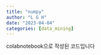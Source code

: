 ```yaml
---
title: "numpy"
author: "L G H"
date: "2023-04-04"
categories: [data_mining]
---
```


colabnotebook으로 작성된 코드입니다